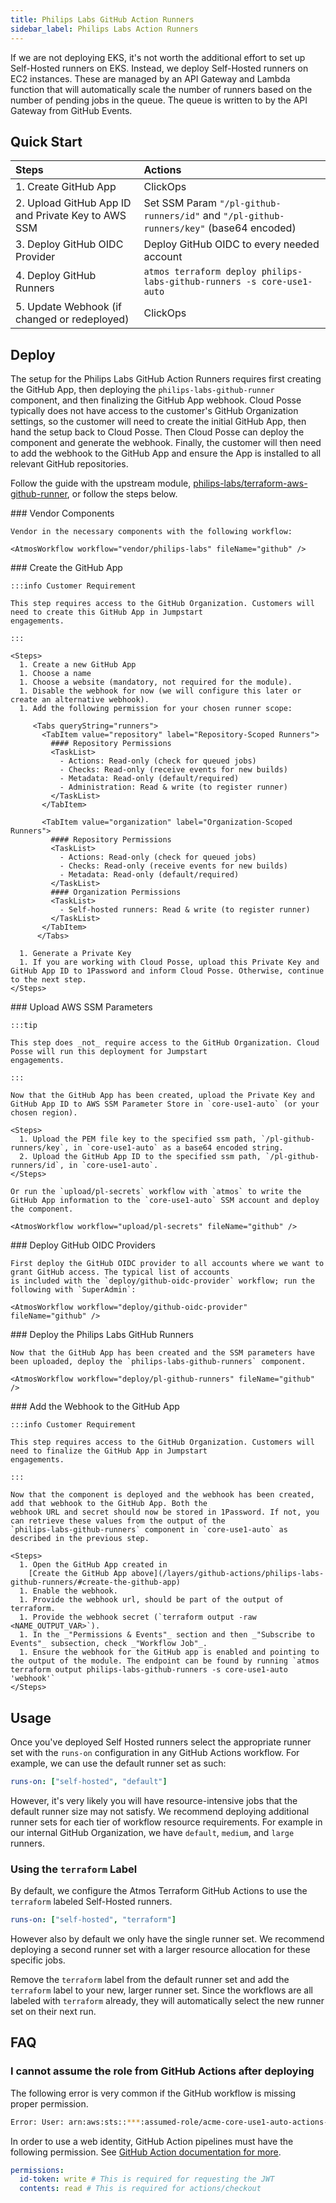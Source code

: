 ```yaml
---
title: Philips Labs GitHub Action Runners
sidebar_label: Philips Labs Action Runners
---
```



<Intro>
  If we are not deploying EKS, it's not worth the additional effort to set up Self-Hosted runners on EKS. Instead, we
  deploy Self-Hosted runners on EC2 instances. These are managed by an API Gateway and Lambda function that will
  automatically scale the number of runners based on the number of pending jobs in the queue. The queue is written to by
  the API Gateway from GitHub Events.
</Intro>

## Quick Start

| Steps                                              | Actions                                                                                 |
| :------------------------------------------------- | :-------------------------------------------------------------------------------------- |
| 1. Create GitHub App                               | ClickOps                                                                                |
| 2. Upload GitHub App ID and Private Key to AWS SSM | Set SSM Param `"/pl-github-runners/id"` and `"/pl-github-runners/key"` (base64 encoded) |
| 3. Deploy GitHub OIDC Provider                     | Deploy GitHub OIDC to every needed account                                              |
| 4. Deploy GitHub Runners                           | `atmos terraform deploy philips-labs-github-runners -s core-use1-auto`                  |
| 5. Update Webhook (if changed or redeployed)       | ClickOps                                                                                |

## Deploy

The setup for the Philips Labs GitHub Action Runners requires first creating the GitHub App, then deploying the
`philips-labs-github-runner` component, and then finalizing the GitHub App webhook. Cloud Posse typically does not have
access to the customer's GitHub Organization settings, so the customer will need to create the initial GitHub App, then
hand the setup back to Cloud Posse. Then Cloud Posse can deploy the component and generate the webhook. Finally, the
customer will then need to add the webhook to the GitHub App and ensure the App is installed to all relevant GitHub
repositories.

Follow the guide with the upstream module,
[philips-labs/terraform-aws-github-runner](https://github.com/philips-labs/terraform-aws-github-runner#setup-github-app-part-1),
or follow the steps below.

<Steps>
  <Step>
    ### <StepNumber/> Vendor Components

    Vendor in the necessary components with the following workflow:

    <AtmosWorkflow workflow="vendor/philips-labs" fileName="github" />

  </Step>

  <Step>
    ### <StepNumber/> Create the GitHub App

    :::info Customer Requirement

    This step requires access to the GitHub Organization. Customers will need to create this GitHub App in Jumpstart
    engagements.

    :::

    <Steps>
      1. Create a new GitHub App
      1. Choose a name
      1. Choose a website (mandatory, not required for the module).
      1. Disable the webhook for now (we will configure this later or create an alternative webhook).
      1. Add the following permission for your chosen runner scope:

         <Tabs queryString="runners">
           <TabItem value="repository" label="Repository-Scoped Runners">
             #### Repository Permissions
             <TaskList>
               - Actions: Read-only (check for queued jobs)
               - Checks: Read-only (receive events for new builds)
               - Metadata: Read-only (default/required)
               - Administration: Read & write (to register runner)
             </TaskList>
           </TabItem>

           <TabItem value="organization" label="Organization-Scoped Runners">
             #### Repository Permissions
             <TaskList>
               - Actions: Read-only (check for queued jobs)
               - Checks: Read-only (receive events for new builds)
               - Metadata: Read-only (default/required)
             </TaskList>
             #### Organization Permissions
             <TaskList>
               - Self-hosted runners: Read & write (to register runner)
             </TaskList>
           </TabItem>
          </Tabs>

      1. Generate a Private Key
      1. If you are working with Cloud Posse, upload this Private Key and GitHub App ID to 1Password and inform Cloud Posse. Otherwise, continue to the next step.
    </Steps>

  </Step>

  <Step>
    ### <StepNumber/> Upload AWS SSM Parameters

    :::tip

    This step does _not_ require access to the GitHub Organization. Cloud Posse will run this deployment for Jumpstart
    engagements.

    :::

    Now that the GitHub App has been created, upload the Private Key and GitHub App ID to AWS SSM Parameter Store in `core-use1-auto` (or your chosen region).

    <Steps>
      1. Upload the PEM file key to the specified ssm path, `/pl-github-runners/key`, in `core-use1-auto` as a base64 encoded string.
      2. Upload the GitHub App ID to the specified ssm path, `/pl-github-runners/id`, in `core-use1-auto`.
    </Steps>

    Or run the `upload/pl-secrets` workflow with `atmos` to write the GitHub App information to the `core-use1-auto` SSM account and deploy the component.

    <AtmosWorkflow workflow="upload/pl-secrets" fileName="github" />

  </Step>

  <Step>
    ### <StepNumber/> Deploy GitHub OIDC Providers

    First deploy the GitHub OIDC provider to all accounts where we want to grant GitHub access. The typical list of accounts
    is included with the `deploy/github-oidc-provider` workflow; run the following with `SuperAdmin`:

    <AtmosWorkflow workflow="deploy/github-oidc-provider" fileName="github" />

  </Step>

  <Step>
    ### <StepNumber/> Deploy the Philips Labs GitHub Runners

    Now that the GitHub App has been created and the SSM parameters have been uploaded, deploy the `philips-labs-github-runners` component.

    <AtmosWorkflow workflow="deploy/pl-github-runners" fileName="github" />

  </Step>

  <Step>
    ### <StepNumber/> Add the Webhook to the GitHub App

    :::info Customer Requirement

    This step requires access to the GitHub Organization. Customers will need to finalize the GitHub App in Jumpstart
    engagements.

    :::

    Now that the component is deployed and the webhook has been created, add that webhook to the GitHub App. Both the
    webhook URL and secret should now be stored in 1Password. If not, you can retrieve these values from the output of the
    `philips-labs-github-runners` component in `core-use1-auto` as described in the previous step.

    <Steps>
      1. Open the GitHub App created in
        [Create the GitHub App above](/layers/github-actions/philips-labs-github-runners/#create-the-github-app)
      1. Enable the webhook.
      1. Provide the webhook url, should be part of the output of terraform.
      1. Provide the webhook secret (`terraform output -raw <NAME_OUTPUT_VAR>`).
      1. In the _"Permissions & Events"_ section and then _"Subscribe to Events"_ subsection, check _"Workflow Job"_.
      1. Ensure the webhook for the GitHub app is enabled and pointing to the output of the module. The endpoint can be found by running `atmos terraform output philips-labs-github-runners -s core-use1-auto 'webhook'`
    </Steps>

  </Step>
</Steps>

## Usage

Once you've deployed Self Hosted runners select the appropriate runner set with the `runs-on` configuration in any
GitHub Actions workflow. For example, we can use the default runner set as such:

```yaml
runs-on: ["self-hosted", "default"]
```

However, it's very likely you will have resource-intensive jobs that the default runner size may not satisfy. We
recommend deploying additional runner sets for each tier of workflow resource requirements. For example in our internal
GitHub Organization, we have `default`, `medium`, and `large` runners.

### Using the `terraform` Label

By default, we configure the Atmos Terraform GitHub Actions to use the `terraform` labeled Self-Hosted runners.

```yaml
runs-on: ["self-hosted", "terraform"]
```

However also by default we only have the single runner set. We recommend deploying a second runner set with a larger
resource allocation for these specific jobs.

Remove the `terraform` label from the default runner set and add the `terraform` label to your new, larger runner set.
Since the workflows are all labeled with `terraform` already, they will automatically select the new runner set on their
next run.

## FAQ

### I cannot assume the role from GitHub Actions after deploying

The following error is very common if the GitHub workflow is missing proper permission.

```bash
Error: User: arn:aws:sts::***:assumed-role/acme-core-use1-auto-actions-runner@actions-runner-system/token-file-web-identity is not authorized to perform: sts:TagSession on resource: arn:aws:iam::999999999999:role/acme-plat-use1-dev-gha
```

In order to use a web identity, GitHub Action pipelines must have the following permission. See
[GitHub Action documentation for more](https://docs.github.com/en/actions/deployment/security-hardening-your-deployments/configuring-openid-connect-in-amazon-web-services#adding-permissions-settings).

```yaml
permissions:
  id-token: write # This is required for requesting the JWT
  contents: read # This is required for actions/checkout
```
